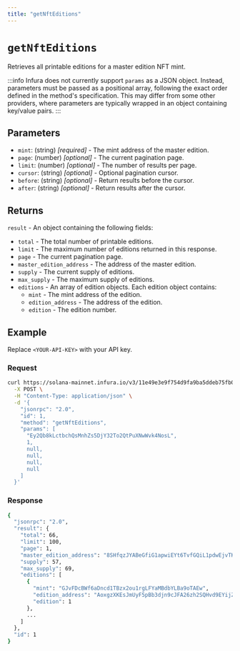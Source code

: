 ```yaml
---
title: "getNftEditions"
---
```



# `getNftEditions`

Retrieves all printable editions for a master edition NFT mint.

:::info
Infura does not currently support `params` as a JSON object.
Instead, parameters must be passed as a positional array, following the exact order defined in the method's
specification. This may differ from some other providers, where parameters are typically wrapped in an
object containing key/value pairs.
:::

## Parameters

- `mint`: (string) _[required]_ - The mint address of the master edition.
- `page`: (number) _[optional]_ - The current pagination page.
- `limit`: (number) _[optional]_ - The number of results per page.
- `cursor`: (string) _[optional]_ - Optional pagination cursor.
- `before`: (string) _[optional]_ - Return results before the cursor.
- `after`: (string) _[optional]_ - Return results after the cursor.

## Returns

`result` - An object containing the following fields:

- `total` - The total number of printable editions.
- `limit` - The maximum number of editions returned in this response.
- `page` - The current pagination page.
- `master_edition_address` - The address of the master edition.
- `supply` - The current supply of editions.
- `max_supply` - The maximum supply of editions.
- `editions` - An array of edition objects. Each edition object contains:
  - `mint` - The mint address of the edition.
  - `edition_address` - The address of the edition.
  - `edition` - The edition number.

## Example

Replace `<YOUR-API-KEY>` with your API key.

### Request

<Tabs>
  <TabItem value="curl">

  ```bash
  curl https://solana-mainnet.infura.io/v3/11e49e3e9f754d9fa9ba5ddeb75fb0dc \
    -X POST \
    -H "Content-Type: application/json" \
    -d '{
      "jsonrpc": "2.0",
      "id": 1,
      "method": "getNftEditions",
      "params": [
        "Ey2Qb8kLctbchQsMnhZs5DjY32To2QtPuXNwWvk4NosL",
        1,
        null,
        null,
        null,
        null
      ]
    }'
  ```
  </TabItem>
</Tabs>

### Response

<Tabs>
  <TabItem value="JSON">

  ```bash
  {
    "jsonrpc": "2.0",
    "result": {
      "total": 66,
      "limit": 100,
      "page": 1,
      "master_edition_address": "8SHfqzJYABeGfiG1apwiEYt6TvfGQiL1pdwEjvTKsyiZ",
      "supply": 57,
      "max_supply": 69,
      "editions": [
        {
          "mint": "GJvFDcBWf6aDncd1TBzx2ou1rgLFYaMBdbYLBa9oTAEw",
          "edition_address": "AoxgzXKEsJmUyF5pBb3djn9cJFA26zh2SQHvd9EYijZV",
          "edition": 1
        },
        ...
      ]
    },
    "id": 1
  }
  ```

  </TabItem>
</Tabs>
